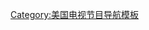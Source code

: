 {{Navbox
| name       = 天橋驕子
| title      = '''[[天橋驕子]]'''
| bodyclass  = hlist
| state      = {{{state<includeonly>|autocollapse</includeonly>}}}
| group1     = 季度
| list1      =
  {{Navbox|subgroup
  | groupwidth = 6em
  | group1     = [[天橋驕子|常規賽]]
  | list1 = 
* [[天橋驕子第一季|1]]
* [[天橋驕子第二季|2]]
* [[天橋驕子第三季|3]]
* [[天橋驕子第四季|4]]
* [[天橋驕子第五季|5]]
* [[天橋驕子第六季|6]]
* [[天橋驕子第七季|7]]
* [[天橋驕子第八季|8]]
* [[天橋驕子第九季|9]]
* [[天橋驕子第十季|10]]
* [[天橋驕子第十一季|11]]
* [[天橋驕子第十二季|12]]
* [[天橋驕子第十三季|13]]
* [[天橋驕子第十四季|14]]
* [[天橋驕子第十五季|15]]
* [[天橋驕子第十六季|16]]
* [[天橋驕子第十七季|17]]
* [[天橋驕子第十八季|18]]

| group2 = [[天橋驕子：全明星|全明星]]
| list2 =
* [[天橋驕子：全明星 (第一季)|1]]
* [[天橋驕子：全明星 (第二季)|2]]
* [[天橋驕子：全明星 (第三季)|3]]
* [[天橋驕子：全明星 (第四季)|4]]
* [[天橋驕子：全明星 (第五季)|5]]
* [[天橋驕子：全明星 (第六季)|6]]
* [[天橋驕子：全明星 (第七季)|7]]

| group3 = [[天橋驕子：青少年篇|青少年篇]]
| list3 = 
* [[天橋驕子：青少年篇(第一季)|1]]
* [[天橋驕子：青少年篇(第二季)|2]]

| group4 = [[Under the Gunn]]
| list4 = 
* 1

}}
}}<noinclude>
[[Category:美国电视节目导航模板]]
</noinclude>